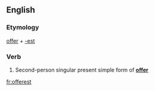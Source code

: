 ==English==

===Etymology===
[[offer]] + [[-est]]

===Verb===
{{head|en|verb form}}

# {{label|en|archaic}} Second-person singular present simple form of '''[[offer]]'''

[[fr:offerest]]